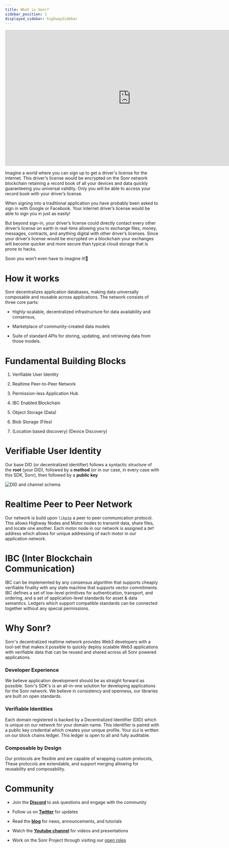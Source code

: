 ```yaml
---
title: What is Sonr?
sidebar_position: 1
displayed_sidebar: highwaySidebar
---
```


<iframe
  width="820"
  height="445"
  src="https://www.youtube-nocookie.com/embed/bex88Ku9Crk?controls=0"
  frameborder="0"
  allow="accelerometer; autoplay; clipboard-write; encrypted-media; gyroscope; picture-in-picture"
></iframe>

Imagine a world where you can sign up to get a driver's license for the
internet. This driver's license would be encrypted on the Sonr network
blockchain retaining a record book of all your devices and data quickly
guaranteeing you universal validity. Only you will be able to access your record
book with your driver’s license.

When signing into a traditional application you have probably been asked to sign in with Google or Facebook. Your internet driver’s license would be able to sign you in just as easily!

But beyond sign-in, your driver’s license could directly contact every other driver’s license on earth in real-time allowing you to exchange files, money, messages, contracts, and anything digital with other driver’s licenses. Since your driver’s license would be encrypted on a blockchain your exchanges will become quicker and more secure than typical cloud storage that is prone to hacks.

Soon you won’t even have to imagine it!🚀

# How it works

Sonr decentralizes application databases, making data universally composable and reusable across applications. The network consists of three core parts: &#x20;

- Highly-scalable, decentralized infrastructure for data availability and consensus,&#x20;

- Marketplace of community-created data models

- Suite of standard APIs for storing, updating, and retrieving data from those models.

# Fundamental Building Blocks

1.  Verifiable User Identity

2.  Realtime Peer-to-Peer Network

3.  Permission-less Application Hub

4.  IBC Enabled Blockchain

5.  Object Storage (Data)

6.  Blob Storage (Files)

7.  (Location based discovery) (Device Discovery)

# Verifiable User Identity

Our base DID (or decentralized identifier) follows a syntactic structure of the **root** (your DID), followed by a **method** (or in our case, in every case with this SDK, Sonr), then followed by a **public key**

![DID and channel schema](https://archbee-image-uploads.s3.amazonaws.com/YigsjtwFFq_eX7dhChoeN/ze9buUbapxPP7S5ROVXn__6e60b2d-screenshot2022-03-10at25108pm.png)

# Realtime Peer to Peer Network

Our network is build upon `libp2p` a peer to peer communication protocol. This allows Highway Nodes and Motor nodes to transmit data, share files, and locate one another. Each motor node in our network is assigned a `DHT` address which allows for unique addressing of each motor in our application network.

# IBC (Inter Blockchain Communication)

IBC can be implemented by any consensus algorithm that supports cheaply verifiable finality with any state machine that supports vector commitments. IBC defines a set of low-level primitives for authentication, transport, and ordering, and a set of application-level standards for asset & data semantics. Ledgers which support compatible standards can be connected together without any special permissions.

# Why Sonr?

Sonr's decentralized realtime network provides Web3 developers with a tool-set that makes it possible to quickly deploy scalable Web3 applications with verifiable data that can be reused and shared across all Sonr powered applications.

### Developer Experience

We believe application development should be as straight forward as possible. Sonr's SDK's is an all-in-one solution for developing applications for the Sonr network. We believe in consistency and openness, our libraries are built on open standards.

### Verifiable Identities

Each domain registered is backed by a Decentralized Identifier (DID) which is unique on our network for your domain name. This identifier is paired with a public key credential which creates your unique profile. Your `did` is written on our block chains ledger. This ledger is open to all and fully auditable.

### Composable by Design

Our protocols are flexible and are capable of wrapping custom protocols, These protocols are extendable, and support merging allowing for reusability and composability.

# Community

- Join the [**Discord**](https://sonr.io/discord) to ask questions and engage with the community

- Follow us on [**Twitter**](https://sonr.io/twitter) for updates

- Read the [**blog**](https://pulse.sonr.io) for news, announcements, and tutorials

- Watch the [**Youtube channel**](https://sonr.io/youtube) for videos and presentations

- Work on the Sonr Project through visiting our [open roles](https://sonr.io/jobs)
